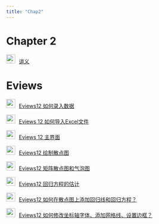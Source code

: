 ```yaml
---
title: "Chap2"
---
```


# Chapter 2

<img src="img/teacher.png" alt="讲义" style="width: 24px; height: 24px;margin-right: 10px">[讲义](https://lizongzhang.github.io/ee4/chap2.html){target="_blank"}


# Eviews

<img src="img/video.png" style="width: 24px; height: 24px;margin-right: 10px"/>[Eviews12 如何录入数据](https://www.bilibili.com/video/BV1e24y1o7Ac)

<img src="img/video.png" style="width: 24px; height: 24px;margin-right: 10px"/>[Eviews 12 如何导入Excel文件](https://www.bilibili.com/video/BV1KP411p7WM)

<img src="img/video.png" style="width: 24px; height: 24px;margin-right: 10px"/>[Eviews 12 主界面](https://www.bilibili.com/video/BV1gg411m7JP)
    
<img src="img/video.png" style="width: 24px; height: 24px;margin-right: 10px"/>[Eviews12 绘制散点图](https://www.bilibili.com/video/BV1Yt4y1P7zf)


<img src="img/video.png" style="width: 24px; height: 24px;margin-right: 10px"/>[Eviews12  矩阵散点图和气泡图](https://www.bilibili.com/video/BV1K14y187Hh) 

<img src="img/video.png" style="width: 24px; height: 24px;margin-right: 10px"/>[Eviews12  回归方程的估计](https://www.bilibili.com/video/BV1Ge411T7cV) 

<img src="img/video.png" style="width: 24px; height: 24px;margin-right: 10px"/>[Eviews12 如何在散点图上添加回归线和回归方程？](https://www.bilibili.com/video/BV1ge4y1B7Cj)

<img src="img/video.png" style="width: 24px; height: 24px;margin-right: 10px"/>[Eviews12 如何修改坐标轴字体、添加网格线、设置边框？](https://www.bilibili.com/video/BV1YG411J7Je)    




